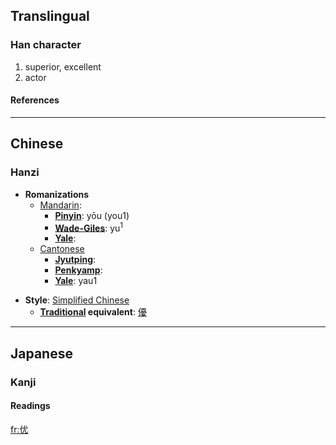 {{see|優}}

==Translingual==
===Han character===
{{Han char|rad=人|as=04|sn=6|four=2321<sub>4</sub>|canj=人戈大山 (OIKU)}}
# superior, excellent
# actor
====References====
{{Han ref|kx=0096.121|dkj=00454|hdz=10120.020|uh=4F18|ud=20248|bh=C9AC|bd=51628}}
----

==Chinese==
===Hanzi===


* '''Romanizations'''
** [[Mandarin]]:
*** '''[[Pinyin]]''': yōu (you1)
*** '''[[Wade-Giles]]''': yu<sup>1</sup>
*** '''[[Yale]]''': 
**[[Cantonese]]
***'''[[Jyutping]]''':
***'''[[Penkyamp]]''': 
***'''[[Yale]]''': yau1

* '''Style''': [[Simplified Chinese]] 
** '''[[Traditional Chinese|Traditional]] equivalent''': [[優]]


----
==Japanese==
===Kanji===


{{ja-kanji|grade=|rs=人04}}
====Readings====
{{ja-readings|on=[[ゆう]] (yū), [[う]] (u)|kun=}}




[[fr:优]]